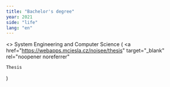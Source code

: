 ```yaml
---
title: "Bachelor's degree"
year: 2021
side: "life"
lang: "en"
---
```


<>
  System Engineering and Computer Science (
  <a
    href="https://webapps.mciesla.cz/noisee/thesis"
    target="_blank"
    rel="noopener noreferrer"
  >
    Thesis
  </a>
  )
</>
